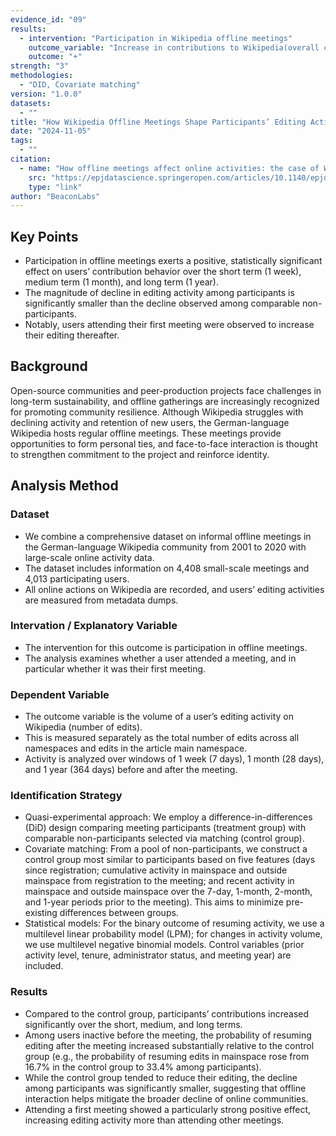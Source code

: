 ```yaml
---
evidence_id: "09"
results:
  - intervention: "Participation in Wikipedia offline meetings"
    outcome_variable: "Increase in contributions to Wikipedia(overall change in editing activity)"
    outcome: "+"
strength: "3"
methodologies:
  - "DID, Covariate matching"
version: "1.0.0"
datasets:
  - ""
title: "How Wikipedia Offline Meetings Shape Participants’ Editing Activity: An Empirical Analysis of the German-Language Community"
date: "2024-11-05"
tags:
  - ""
citation:
  - name: "How offline meetings affect online activities: the case of Wikipedia"
    src: "https://epjdatascience.springeropen.com/articles/10.1140/epjds/s13688-024-00506-w"
    type: "link"
author: "BeaconLabs"
---
```


## Key Points

- Participation in offline meetings exerts a positive, statistically significant effect on users’ contribution behavior over the short term (1 week), medium term (1 month), and long term (1 year).
- The magnitude of decline in editing activity among participants is significantly smaller than the decline observed among comparable non-participants.
- Notably, users attending their first meeting were observed to increase their editing thereafter.

## Background

Open-source communities and peer-production projects face challenges in long-term sustainability, and offline gatherings are increasingly recognized for promoting community resilience. Although Wikipedia struggles with declining activity and retention of new users, the German-language Wikipedia hosts regular offline meetings. These meetings provide opportunities to form personal ties, and face-to-face interaction is thought to strengthen commitment to the project and reinforce identity.

## Analysis Method

### Dataset

- We combine a comprehensive dataset on informal offline meetings in the German-language Wikipedia community from 2001 to 2020 with large-scale online activity data.
- The dataset includes information on 4,408 small-scale meetings and 4,013 participating users.
- All online actions on Wikipedia are recorded, and users’ editing activities are measured from metadata dumps.

### Intervation / Explanatory Variable

- The intervention for this outcome is participation in offline meetings.
- The analysis examines whether a user attended a meeting, and in particular whether it was their first meeting.

### Dependent Variable

- The outcome variable is the volume of a user’s editing activity on Wikipedia (number of edits).
- This is measured separately as the total number of edits across all namespaces and edits in the article main namespace.
- Activity is analyzed over windows of 1 week (7 days), 1 month (28 days), and 1 year (364 days) before and after the meeting.

### Identification Strategy

- Quasi-experimental approach: We employ a difference-in-differences (DiD) design comparing meeting participants (treatment group) with comparable non-participants selected via matching (control group).
- Covariate matching: From a pool of non-participants, we construct a control group most similar to participants based on five features (days since registration; cumulative activity in mainspace and outside mainspace from registration to the meeting; and recent activity in mainspace and outside mainspace over the 7-day, 1-month, 2-month, and 1-year periods prior to the meeting). This aims to minimize pre-existing differences between groups.
- Statistical models: For the binary outcome of resuming activity, we use a multilevel linear probability model (LPM); for changes in activity volume, we use multilevel negative binomial models. Control variables (prior activity level, tenure, administrator status, and meeting year) are included.

### Results

- Compared to the control group, participants’ contributions increased significantly over the short, medium, and long terms.
- Among users inactive before the meeting, the probability of resuming editing after the meeting increased substantially relative to the control group (e.g., the probability of resuming edits in mainspace rose from 16.7% in the control group to 33.4% among participants).
- While the control group tended to reduce their editing, the decline among participants was significantly smaller, suggesting that offline interaction helps mitigate the broader decline of online communities.
- Attending a first meeting showed a particularly strong positive effect, increasing editing activity more than attending other meetings.

